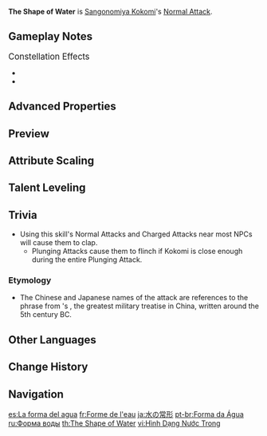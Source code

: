 {{Talent Infobox
|character     = Sangonomiya Kokomi
|type          = Normal Attack
|image         = Talent The Shape of Water.png
|info          = '''Normal Attack'''<br>Performs up to 3 consecutive attacks that take the form of swimming fish, dealing {{Color|Hydro DMG}}.<br><br>'''Charged Attack'''<br>Consumes a certain amount of Stamina to deal {{Color|[[AoE]] Hydro DMG}} after a short casting time.<br><br>'''Plunging Attack'''<br>Gathering the might of Hydro, Kokomi plunges towards the ground from mid-air, damaging all opponents in her path. Deals {{Color|AoE Hydro DMG}} upon impact with the ground.
|hit1          = 68.4–130%
|hit2          = 61.5–117%
|hit3          = 94.3–179%
|charged       = 148–282%
|chargedStamina= 50
|plunge        = 56.8–120%
|plungeLow     = 114–240%
|plungeHigh    = 142–300%
|scale_att1    = ATK
}}
'''The Shape of Water''' is [[Sangonomiya Kokomi]]'s [[Normal Attack]].

==Gameplay Notes==
;<big>Constellation Effects</big>
*{{Talent Note|constellation|1|At Water's Edge}}
*{{Talent Note|constellation|4|The Moon Overlooks the Waters}}

==Advanced Properties==
{{Advanced Properties
|title   = Normal Attack 1-Hit
|gu      = 1U
|icdtag  = Kokomi Hydro DMG
|icdtype = 2.5s/3 Hits
|poise   = 12.82
|impulse = 1

|title2   = Normal Attack 2-Hit
|gu2      = 1U
|icdtag2  = Kokomi Hydro DMG
|icdtype2 = 2.5s/3 Hits
|poise2   = 11.54
|impulse2 = 1

|title3   = Normal Attack 3-Hit
|gu3      = 1U
|icdtag3  = Kokomi Hydro DMG
|icdtype3 = 2.5s/3 Hits
|poise3   = 17.68
|impulse3 = 1

|title4   = Normal Attack 1-Hit (During Burst)
|gu4      = 1U
|icdtag4  = Kokomi Hydro DMG
|icdtype4 = 2.5s/3 Hits
|poise4   = 12.82
|impulse4 = 3

|title5   = Normal Attack 2-Hit (During Burst)
|gu5      = 1U
|icdtag5  = Kokomi Hydro DMG
|icdtype5 = 2.5s/3 Hits
|poise5   = 11.54
|impulse5 = 3

|title6   = Normal Attack 3-Hit (During Burst)
|gu6      = 1U
|icdtag6  = Kokomi Hydro DMG
|icdtype6 = 2.5s/3 Hits
|poise6   = 17.68
|impulse6 = 3

|title7   = Charged Attack
|gu7      = 1U
|icdtag7  = none
|poise7   = 100
|impulse7 = 1

|title8   = Charged Attack (During Burst)
|gu8      = 1U
|icdtag8  = none
|poise8   = 100
|impulse8 = 5

|title9   = Plunging Attack Collision
|gu9      = 0U
|icdtag9  = none
|poise9   = 5
|impulse9 = 2

|title10   = Low Plunge
|gu10      = 1U
|icdtag10  = none
|poise10   = 50
|impulse10 = 3

|title11   = High Plunge
|gu11      = 1U
|icdtag11  = none
|poise11   = 100
|impulse11 = 4
}}

==Preview==
{{Preview
|file1    = The Shape of Water Normal Preview
|caption1 = Normal Attack

|file2    = The Shape of Water Charged Preview
|caption2 = Charged Attack

|file3    = The Shape of Water Plunging Preview
|caption3 = Plunging Attack
}}
{{clr}}

==Attribute Scaling==
{{Talent Scaling
|talentType=Normal Attack
|levels=11
|order=hit1,hit2,hit3,charged_title,charged,stamina,plunge_title,plunge,plungelow,plungehigh
|titles=1-Hit DMG (%),2-Hit DMG (%),3-Hit DMG (%),Charged Attack,Charged Attack DMG (%),Charged Attack Stamina Cost,Plunging Attack,Plunge DMG (%),Low Plunge DMG (%),High Plunge DMG (%)
|hit1_1=68.38
|hit1_2=73.5
|hit1_3=78.63
|hit1_4=85.47
|hit1_5=90.6
|hit1_6=95.73
|hit1_7=102.56
|hit1_8=109.4
|hit1_9=116.24
|hit1_10=123.08
|hit1_11=129.91
|hit2_1=61.54
|hit2_2=66.15
|hit2_3=70.77
|hit2_4=76.92
|hit2_5=81.54
|hit2_6=86.15
|hit2_7=92.31
|hit2_8=98.46
|hit2_9=104.62
|hit2_10=110.77
|hit2_11=116.92
|hit3_1=94.31
|hit3_2=101.38
|hit3_3=108.45
|hit3_4=117.88
|hit3_5=124.95
|hit3_6=132.03
|hit3_7=141.46
|hit3_8=150.89
|hit3_9=160.32
|hit3_10=169.75
|hit3_11=179.18
|charged_1=148.32
|charged_2=159.44
|charged_3=170.57
|charged_4=185.4
|charged_5=196.52
|charged_6=207.65
|charged_7=222.48
|charged_8=237.31
|charged_9=252.14
|charged_10=266.98
|charged_11=281.81
|stamina=50
|plunge_1=56.83
|plunge_2=61.45
|plunge_3=66.08
|plunge_4=72.69
|plunge_5=77.31
|plunge_6=82.6
|plunge_7=89.87
|plunge_8=97.14
|plunge_9=104.41
|plunge_10=112.34
|plunge_11=120.27
|plungelow_1=113.63
|plungelow_2=122.88
|plungelow_3=132.13
|plungelow_4=145.35
|plungelow_5=154.59
|plungelow_6=165.17
|plungelow_7=179.7
|plungelow_8=194.23
|plungelow_9=208.77
|plungelow_10=224.62
|plungelow_11=240.48
|plungehigh_1=141.93
|plungehigh_2=153.49
|plungehigh_3=165.04
|plungehigh_4=181.54
|plungehigh_5=193.1
|plungehigh_6=206.3
|plungehigh_7=224.45
|plungehigh_8=242.61
|plungehigh_9=260.76
|plungehigh_10=280.57
|plungehigh_11=300.37
}}

==Talent Leveling==
{{Talent Upgrade|Sangonomiya Kokomi}}

==Trivia==
* Using this skill's Normal Attacks and Charged Attacks near most NPCs will cause them to clap.
** Plunging Attacks cause them to flinch if Kokomi is close enough during the entire Plunging Attack.
===Etymology===
*The Chinese and Japanese names of the attack {{Lang|zh=水有常形|zh_rm=Shuǐ Yǒu Cháng Xíng|zh_tl=Water Has a Constant Shape|ja=水の常形|ja_rm=Mizu no Joukei|ja_tl=The Constant Shape of Water|sort=zh,ja}} are references to the phrase {{Lang|"water has no constant shape"|zh=水无常形|zh_tl=shuǐ wú cháng xíng}} from {{w|Sun Tzu}}'s ''{{w|The Art of War}}'', the greatest military treatise in China, written around the 5th century BC.

==Other Languages==
{{Other Languages
|en      = The Shape of Water
|zhs     = 水有常形
|zhs_rm  = Shuǐ Yǒu Cháng Xíng
|zht     = 水有常形
|zht_rm  = Shuǐ Yǒu Cháng Xíng
|zh_tl   = Water Has a Constant Shape
|ja      = 水の常形
|ja_rm   = Mizu no Joukei
|ja_tl   = The Constant Shape of Water
|ko      = 물의 형태
|ko_rm   = Mul-ui Hyeongtae
|ko_tl   = The Shape of Water
|es      = La forma del agua
|es_tl   = The Shape of Water
|fr      = Forme de l'eau
|fr_tl   = Shape of Water
|ru      = Форма воды
|ru_tl   = The Shape of Water
|th      = The Shape of Water
|vi      = Hình Dạng Nước Trong
|vi_tl   = The Shape of Clear Water
|de      = Form des Wassers
|de_tl   = Shape of Water
|id      = The Shape of Water
|pt      = Forma da Água
|pt_tl   = Shape of Water
|tr      = Suyun Şekli
|tr_tl   = Shape of Water
|it      = Forma dell'acqua
|it_tl   = Shape of Water
}}

==Change History==
{{Change History|2.1}}

==Navigation==
{{Talent Navbox|Sangonomiya Kokomi}}

[[es:La forma del agua]]
[[fr:Forme de l'eau]]
[[ja:水の常形]]
[[pt-br:Forma da Água]]
[[ru:Форма воды]]
[[th:The Shape of Water]]
[[vi:Hình Dạng Nước Trong]]
